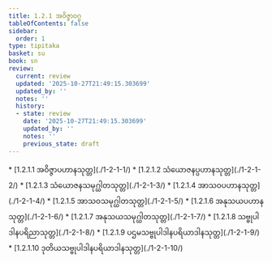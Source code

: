 ```yaml
---
title: 1.2.1 အဝိဇ္ဇာဝဂ္ဂ
tableOfContents: false
sidebar:
  order: 1
type: tipitaka
basket: su
book: sn
review:
  current: review
  updated: '2025-10-27T21:49:15.303699'
  updated_by: ''
  notes: ''
  history:
  - state: review
    date: '2025-10-27T21:49:15.303699'
    updated_by: ''
    notes: ''
    previous_state: draft
---
```



<ReviewStatus review={frontmatter.review} showDetails={true} />

<HypothesisAnnotation frontmatter={frontmatter} />

<DynamicBreadcrumb />



<TableOfContents book="sn" section="1.2.1">
* [1.2.1.1 အဝိဇ္ဇာပဟာနသုတ္တ](./1-2-1-1/)
* [1.2.1.2 သံယောဇနပ္ပဟာနသုတ္တ](./1-2-1-2/)
* [1.2.1.3 သံယောဇနသမုဂ္ဃါတသုတ္တ](./1-2-1-3/)
* [1.2.1.4 အာသဝပဟာနသုတ္တ](./1-2-1-4/)
* [1.2.1.5 အာသဝသမုဂ္ဃါတသုတ္တ](./1-2-1-5/)
* [1.2.1.6 အနုသယပဟာနသုတ္တ](./1-2-1-6/)
* [1.2.1.7 အနုသယသမုဂ္ဃါတသုတ္တ](./1-2-1-7/)
* [1.2.1.8 သဗ္ဗုပါဒါနပရိညာသုတ္တ](./1-2-1-8/)
* [1.2.1.9 ပဌမသဗ္ဗုပါဒါနပရိယာဒါနသုတ္တ](./1-2-1-9/)
* [1.2.1.10 ဒုတိယသဗ္ဗုပါဒါနပရိယာဒါနသုတ္တ](./1-2-1-10/)
</TableOfContents>